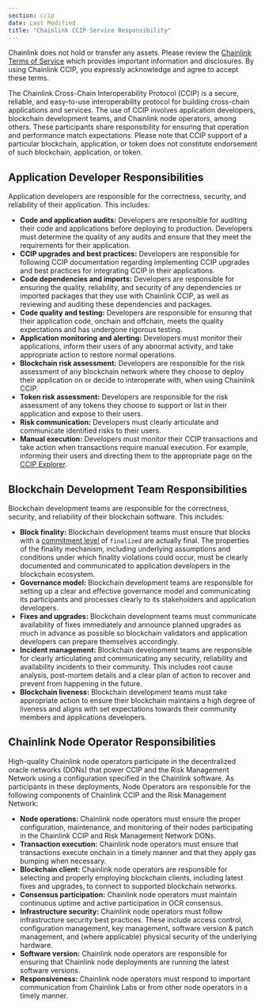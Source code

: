 ```yaml
---
section: ccip
date: Last Modified
title: "Chainlink CCIP Service Responsibility"
---
```



<Aside type="note" title="Terms Of Service">
  Chainlink does not hold or transfer any assets. Please review the
  <a href="https://chain.link/terms">Chainlink Terms of Service</a> which provides important information and disclosures.
  By using Chainlink CCIP, you expressly acknowledge and agree to accept these terms.
</Aside>

The Chainlink Cross-Chain Interoperability Protocol (CCIP) is a secure, reliable, and easy-to-use interoperability protocol for building cross-chain applications and services. The use of CCIP involves application developers, blockchain development teams, and Chainlink node operators, among others. These participants share responsibility for ensuring that operation and performance match expectations. Please note that CCIP support of a particular blockchain, application, or token does not constitute endorsement of such blockchain, application, or token.

## Application Developer Responsibilities

Application developers are responsible for the correctness, security, and reliability of their application. This includes:

- **Code and application audits:** Developers are responsible for auditing their code and applications before deploying to production. Developers must determine the quality of any audits and ensure that they meet the requirements for their application.
- **CCIP upgrades and best practices:** Developers are responsible for following CCIP documentation regarding implementing CCIP upgrades and best practices for integrating CCIP in their applications.
- **Code dependencies and imports:** Developers are responsible for ensuring the quality, reliability, and security of any dependencies or imported packages that they use with Chainlink CCIP, as well as reviewing and auditing these dependencies and packages.
- **Code quality and testing:** Developers are responsible for ensuring that their application code, onchain and offchain, meets the quality expectations and has undergone rigorous testing.
- **Application monitoring and alerting:** Developers must monitor their applications, inform their users of any abnormal activity, and take appropriate action to restore normal operations.
- **Blockchain risk assessment:** Developers are responsible for the risk assessment of any blockchain network where they choose to deploy their application on or decide to interoperate with, when using Chainlink CCIP.
- **Token risk assessment:** Developers are responsible for the risk assessment of any tokens they choose to support or list in their application and expose to their users.
- **Risk communication:** Developers must clearly articulate and communicate identified risks to their users.
- **Manual execution:** Developers must monitor their CCIP transactions and take action when transactions require manual execution. For example, informing their users and directing them to the appropriate page on the [CCIP Explorer](https://ccip.chain.link).

## Blockchain Development Team Responsibilities

Blockchain development teams are responsible for the correctness, security, and reliability of their blockchain software. This includes:

- **Block finality:** Blockchain development teams must ensure that blocks with a [commitment level](https://ethereum.org/en/developers/docs/apis/json-rpc/#default-block) of `finalized` are actually final. The properties of the finality mechanism, including underlying assumptions and conditions under which finality violations could occur, must be clearly documented and communicated to application developers in the blockchain ecosystem.
- **Governance model:** Blockchain development teams are responsible for setting up a clear and effective governance model and communicating its participants and processes clearly to its stakeholders and application developers.
- **Fixes and upgrades:** Blockchain development teams must communicate availability of fixes immediately and announce planned upgrades as much in advance as possible so blockchain validators and application developers can prepare themselves accordingly.
- **Incident management:** Blockchain development teams are responsible for clearly articulating and communicating any security, reliability and availability incidents to their community. This includes root cause analysis, post-mortem details and a clear plan of action to recover and prevent from happening in the future.
- **Blockchain liveness:** Blockchain development teams must take appropriate action to ensure their blockchain maintains a high degree of liveness and aligns with set expectations towards their community members and applications developers.

## Chainlink Node Operator Responsibilities

High-quality Chainlink node operators participate in the decentralized oracle networks (DONs) that power CCIP and the Risk Management Network using a configuration specified in the Chainlink software. As participants in these deployments, Node Operators are responsible for the following components of Chainlink CCIP and the Risk Management Network:

- **Node operations:** Chainlink node operators must ensure the proper configuration, maintenance, and monitoring of their nodes participating in the Chainlink CCIP and Risk Management Network DONs.
- **Transaction execution:** Chainlink node operators must ensure that transactions execute onchain in a timely manner and that they apply gas bumping when necessary.
- **Blockchain client:** Chainlink node operators are responsible for selecting and properly employing blockchain clients, including latest fixes and upgrades, to connect to supported blockchain networks.
- **Consensus participation:** Chainlink node operators must maintain continuous uptime and active participation in OCR consensus.
- **Infrastructure security:** Chainlink node operators must follow infrastructure security best practices. These include access control, configuration management, key management, software version & patch management, and (where applicable) physical security of the underlying hardware.
- **Software version:** Chainlink node operators are responsible for ensuring that Chainlink node deployments are running the latest software versions.
- **Responsiveness:** Chainlink node operators must respond to important communication from Chainlink Labs or from other node operators in a timely manner.
